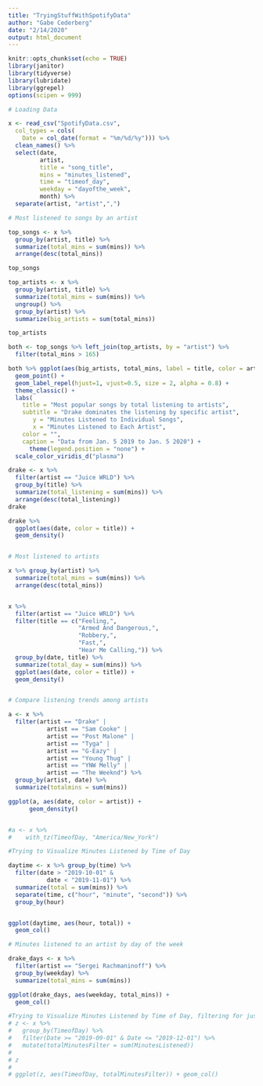 ```yaml
---
title: "TryingStuffWithSpotifyData"
author: "Gabe Cederberg"
date: "2/14/2020"
output: html_document
---
```


```r
knitr::opts_chunk$set(echo = TRUE)
library(janitor)
library(tidyverse)
library(lubridate)
library(ggrepel)
options(scipen = 999)
```

```r
# Loading Data

x <- read_csv("SpotifyData.csv",
  col_types = cols(
    Date = col_date(format = "%m/%d/%y"))) %>% 
  clean_names() %>% 
  select(date,
         artist, 
         title = "song_title",
         mins = "minutes_listened",
         time = "timeof_day",
         weekday = "dayofthe_week",
         month) %>% 
  separate(artist, "artist",",")

# Most listened to songs by an artist

top_songs <- x %>% 
  group_by(artist, title) %>% 
  summarize(total_mins = sum(mins)) %>% 
  arrange(desc(total_mins))

top_songs

top_artists <- x %>% 
  group_by(artist, title) %>% 
  summarize(total_mins = sum(mins)) %>% 
  ungroup() %>% 
  group_by(artist) %>% 
  summarize(big_artists = sum(total_mins))

top_artists

both <- top_songs %>% left_join(top_artists, by = "artist") %>% 
  filter(total_mins > 165)

both %>% ggplot(aes(big_artists, total_mins, label = title, color = artist)) + 
  geom_point() +
  geom_label_repel(hjust=1, vjust=0.5, size = 2, alpha = 0.8) +
  theme_classic() +
  labs(
    title = "Most popular songs by total listening to artists",
    subtitle = "Drake dominates the listening by specific artist",
       y = "Minutes Listened to Individual Songs",
       x = "Minutes Listened to Each Artist",
    color = "",
    caption = "Data from Jan. 5 2019 to Jan. 5 2020") +
      theme(legend.position = "none") +
  scale_color_viridis_d("plasma")
```


```r
drake <- x %>% 
  filter(artist == "Juice WRLD") %>% 
  group_by(title) %>%
  summarize(total_listening = sum(mins)) %>% 
  arrange(desc(total_listening)) 
drake

drake %>% 
  ggplot(aes(date, color = title)) +
  geom_density()


# Most listened to artists

x %>% group_by(artist) %>% 
  summarize(total_mins = sum(mins)) %>% 
  arrange(desc(total_mins))


x %>% 
  filter(artist == "Juice WRLD") %>% 
  filter(title == c("Feeling,", 
                    "Armed And Dangerous,",
                    "Robbery,",
                    "Fast,",
                    "Hear Me Calling,")) %>% 
  group_by(date, title) %>% 
  summarize(total_day = sum(mins)) %>% 
  ggplot(aes(date, color = title)) +
  geom_density()


# Compare listening trends among artists

a <- x %>% 
  filter(artist == "Drake" |
           artist == "Sam Cooke" |
           artist == "Post Malone" |
           artist == "Tyga" |
           artist == "G-Eazy" |
           artist == "Young Thug" |
           artist == "YNW Melly" |
           artist == "The Weeknd") %>% 
  group_by(artist, date) %>% 
  summarize(totalmins = sum(mins))

ggplot(a, aes(date, color = artist)) +
      geom_density() 


#a <- x %>% 
#    with_tz(TimeofDay, "America/New_York")
```


```r
#Trying to Visualize Minutes Listened by Time of Day

daytime <- x %>% group_by(time) %>% 
  filter(date > "2019-10-01" &
           date < "2019-11-01") %>% 
  summarize(total = sum(mins)) %>% 
  separate(time, c("hour", "minute", "second")) %>% 
  group_by(hour)


ggplot(daytime, aes(hour, total)) +
  geom_col()

```

```r
# Minutes listened to an artist by day of the week

drake_days <- x %>% 
  filter(artist == "Sergei Rachmaninoff") %>% 
  group_by(weekday) %>% 
  summarize(total_mins = sum(mins))

ggplot(drake_days, aes(weekday, total_mins)) +
  geom_col()
```



```r
#Trying to Visualize Minutes Listened by Time of Day, filtering for just EST
# z <- x %>% 
#   group_by(TimeofDay) %>% 
#   filter(Date >= "2019-09-01" & Date <= "2019-12-01") %>% 
#   mutate(totalMinutesFilter = sum(MinutesListened))
# 
# z
# 
# ggplot(z, aes(TimeofDay, totalMinutesFilter)) + geom_col()
```

